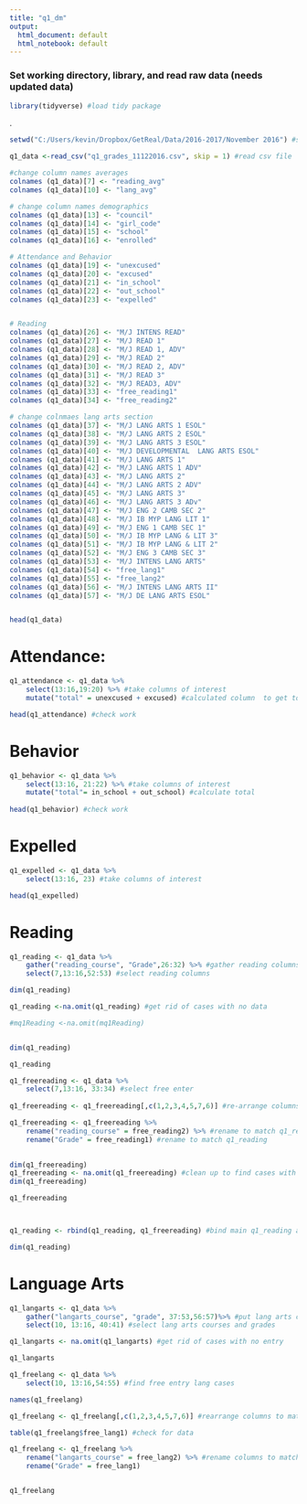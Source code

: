 ```yaml
---
title: "q1_dm"
output:
  html_document: default
  html_notebook: default
---
```


### Set working directory, library, and read raw data (needs updated data)


```r
library(tidyverse) #load tidy package

```
.
```r
setwd("C:/Users/kevin/Dropbox/GetReal/Data/2016-2017/November 2016") #set directory to find data

q1_data <-read_csv("q1_grades_11122016.csv", skip = 1) #read csv file

```

```r

#change column names averages
colnames (q1_data)[7] <- "reading_avg"
colnames (q1_data)[10] <- "lang_avg"

# change column names demographics
colnames (q1_data)[13] <- "council"
colnames (q1_data)[14] <- "girl_code"
colnames (q1_data)[15] <- "school"
colnames (q1_data)[16] <- "enrolled"

# Attendance and Behavior
colnames (q1_data)[19] <- "unexcused"
colnames (q1_data)[20] <- "excused"
colnames (q1_data)[21] <- "in_school"
colnames (q1_data)[22] <- "out_school"
colnames (q1_data)[23] <- "expelled"


# Reading 
colnames (q1_data)[26] <- "M/J INTENS READ"
colnames (q1_data)[27] <- "M/J READ 1"
colnames (q1_data)[28] <- "M/J READ 1, ADV"
colnames (q1_data)[29] <- "M/J READ 2"
colnames (q1_data)[30] <- "M/J READ 2, ADV"
colnames (q1_data)[31] <- "M/J READ 3"
colnames (q1_data)[32] <- "M/J READ3, ADV"
colnames (q1_data)[33] <- "free_reading1"
colnames (q1_data)[34] <- "free_reading2"

# change colnmaes lang arts section
colnames (q1_data)[37] <- "M/J LANG ARTS 1 ESOL"
colnames (q1_data)[38] <- "M/J LANG ARTS 2 ESOL"
colnames (q1_data)[39] <- "M/J LANG ARTS 3 ESOL"
colnames (q1_data)[40] <- "M/J DEVELOPMENTAL  LANG ARTS ESOL"
colnames (q1_data)[41] <- "M/J LANG ARTS 1"
colnames (q1_data)[42] <- "M/J LANG ARTS 1 ADV"
colnames (q1_data)[43] <- "M/J LANG ARTS 2"
colnames (q1_data)[44] <- "M/J LANG ARTS 2 ADV"
colnames (q1_data)[45] <- "M/J LANG ARTS 3"
colnames (q1_data)[46] <- "M/J LANG ARTS 3 ADv"
colnames (q1_data)[47] <- "M/J ENG 2 CAMB SEC 2"
colnames (q1_data)[48] <- "M/J IB MYP LANG LIT 1"
colnames (q1_data)[49] <- "M/J ENG 1 CAMB SEC 1"
colnames (q1_data)[50] <- "M/J IB MYP LANG & LIT 3"
colnames (q1_data)[51] <- "M/J IB MYP LANG & LIT 2"
colnames (q1_data)[52] <- "M/J ENG 3 CAMB SEC 3"
colnames (q1_data)[53] <- "M/J INTENS LANG ARTS"
colnames (q1_data)[54] <- "free_lang1"
colnames (q1_data)[55] <- "free_lang2"
colnames (q1_data)[56] <- "M/J INTENS LANG ARTS II"
colnames (q1_data)[57] <- "M/J DE LANG ARTS ESOL"


head(q1_data)

```

# Attendance: 

```r
q1_attendance <- q1_data %>%
    select(13:16,19:20) %>% #take columns of interest
    mutate("total" = unexcused + excused) #calculated column  to get total absences

head(q1_attendance) #check work

```



# Behavior

```r
q1_behavior <- q1_data %>%
    select(13:16, 21:22) %>% #take columns of interest
    mutate("total"= in_school + out_school) #calculate total 
    
head(q1_behavior) #check work
```

# Expelled

```r
q1_expelled <- q1_data %>%
    select(13:16, 23) #take columns of interest

head(q1_expelled)
```



# Reading



```r
q1_reading <- q1_data %>%
    gather("reading_course", "Grade",26:32) %>% #gather reading columns and put them in row
    select(7,13:16,52:53) #select reading columns

dim(q1_reading)

q1_reading <-na.omit(q1_reading) #get rid of cases with no data

#mq1Reading <-na.omit(mq1Reading)


dim(q1_reading)

q1_reading

```



```r
q1_freereading <- q1_data %>%
    select(7,13:16, 33:34) #select free enter
    
q1_freereading <- q1_freereading[,c(1,2,3,4,5,7,6)] #re-arrange columns to make them align with q1 readind df

q1_freereading <- q1_freereading %>%
    rename("reading_course" = free_reading2) %>% #rename to match q1_reading
    rename("Grade" = free_reading1) #rename to match q1_reading
    

dim(q1_freereading)
q1_freereading <- na.omit(q1_freereading) #clean up to find cases with data
dim(q1_freereading)

q1_freereading




```

```r

q1_reading <- rbind(q1_reading, q1_freereading) #bind main q1_reading and free text

dim(q1_reading)

```

# Language Arts

```r
q1_langarts <- q1_data %>% 
    gather("langarts_course", "grade", 37:53,56:57)%>% #put lang arts classes in rows
    select(10, 13:16, 40:41) #select lang arts courses and grades

q1_langarts <- na.omit(q1_langarts) #get rid of cases with no entry

q1_langarts
```

```r
q1_freelang <- q1_data %>%
    select(10, 13:16,54:55) #find free entry lang cases

names(q1_freelang)

q1_freelang <- q1_freelang[,c(1,2,3,4,5,7,6)] #rearrange columns to match regular lang courses 

table(q1_freelang$free_lang1) #check for data

q1_freelang <- q1_freelang %>%
    rename("langarts_course" = free_lang2) %>% #rename columns to match reg lang courses
    rename("Grade" = free_lang1)


q1_freelang




```
